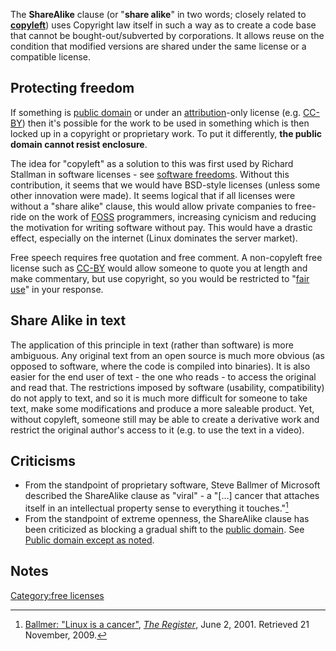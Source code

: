 The '''ShareAlike''' clause (or "'''share alike'''" in two words; closely related to '''[[copyleft]]''') uses Copyright law itself in such a way as to create a code base that cannot be bought-out/subverted by corporations. It allows reuse on the condition that modified versions are shared under the same license or a compatible license.

== Protecting freedom ==

If something is [[public domain]] or under an [[attribution]]-only license (e.g. [[CC-BY]]) then it's possible for the work to be used in something which is then locked up in a copyright or proprietary work. To put it differently, '''the public domain cannot resist enclosure'''.

The idea for "copyleft" as a solution to this was first used by Richard Stallman{{w|Richard Stallman}} in software licenses - see [[software freedoms]]. Without this contribution, it seems that we would have BSD-style licenses{{w|BSD licenses}} (unless some other innovation were made). It seems logical that if all licenses were without a "share alike" clause, this would allow private companies to free-ride on the work of [[FOSS]] programmers, increasing cynicism and reducing the motivation for writing software without pay. This would have a drastic effect, especially on the internet (Linux dominates the server market). 

Free speech requires free quotation and free comment. A non-copyleft free license such as [[CC-BY]] would allow someone to quote you at length and make commentary, but use copyright, so you would be restricted to "[[fair use]]" in your response.

== Share Alike in text ==

The application of this principle in text (rather than software) is more ambiguous. Any original text from an open source is much more obvious (as opposed to software, where the code is compiled into binaries). It is also easier for the end user of text - the one who reads - to access the original and read that. The restrictions imposed by software (usability, compatibility) do not apply to text, and so it is much more difficult for someone to take text, make some modifications and produce a more saleable product. Yet, without copyleft, someone still may be able to create a derivative work and restrict the original author's access to it (e.g. to use the text in a video).

== Criticisms ==

* From the standpoint of proprietary software, Steve Ballmer of Microsoft described the ShareAlike clause as "viral" - a "[…] cancer that attaches itself in an intellectual property sense to everything it touches."<ref name="viral">[http://www.theregister.co.uk/2001/06/02/ballmer_linux_is_a_cancer/ Ballmer: "Linux is a cancer"], ''[[The Register]]'', June 2, 2001. Retrieved 21 November, 2009.</ref>
* From the standpoint of extreme openness, the ShareAlike clause has been criticized as blocking a gradual shift to the [[public domain]]. See [[Public domain except as noted]].

== Notes ==
<small><references/></small>


[[Category:free licenses]]